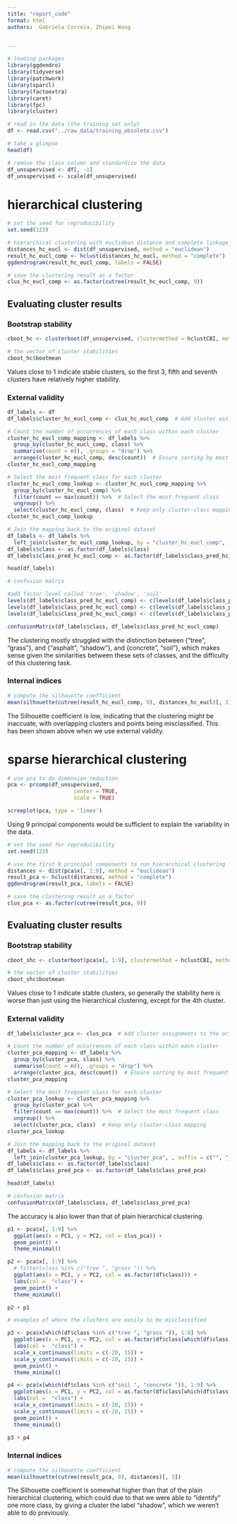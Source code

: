 ```yaml
---
title: "report_code"
format: html
authors:  Gabriela Correia, Zhipei Wang


---
```

```r
# loading packages
library(ggdendro)
library(tidyverse)
library(patchwork)
library(sparcl)
library(factoextra)
library(caret)
library(fpc)
library(cluster)
```


```r
# read in the data (the training set only)
df <- read.csv("../raw_data/training_obsolete.csv")
```


```r
# take a glimpse
head(df)
```

```r
# remove the class column and standardize the data
df_unsupervised <- df[, -1]
df_unsupervised <- scale(df_unsupervised)
```

# hierarchical clustering
```r
# set the seed for reproducibility
set.seed(123)

# hierarchical clustering with euclidean distance and complete linkage
distances_hc_eucl <- dist(df_unsupervised, method = "euclidean")
result_hc_eucl_comp <- hclust(distances_hc_eucl, method = "complete")
ggdendrogram(result_hc_eucl_comp, labels = FALSE)
```

```r
# save the clustering result as a factor
clus_hc_eucl_comp <- as.factor(cutree(result_hc_eucl_comp, 9))
```


## Evaluating cluster results

### Bootstrap stability
```r
cboot_hc <- clusterboot(df_unsupervised, clustermethod = hclustCBI, method = "complete", k = 9, seed = 123)

# the vector of cluster stabilities
cboot_hc$bootmean
```

Values close to 1 indicate stable clusters, so the first 3, fifth and seventh clusters have relatively higher stability.

### External validity
```r
df_labels <- df
df_labels$cluster_hc_eucl_comp <- clus_hc_eucl_comp  # Add cluster assignments to the original dataset

# Count the number of occurrences of each class within each cluster
cluster_hc_eucl_comp_mapping <- df_labels %>%
  group_by(cluster_hc_eucl_comp, class) %>%
  summarise(count = n(), .groups = "drop") %>%
  arrange(cluster_hc_eucl_comp, desc(count))  # Ensure sorting by most frequent class
cluster_hc_eucl_comp_mapping
```

```r
# Select the most frequent class for each cluster
cluster_hc_eucl_comp_lookup <- cluster_hc_eucl_comp_mapping %>%
  group_by(cluster_hc_eucl_comp) %>%
  filter(count == max(count)) %>%  # Select the most frequent class
  ungroup() %>%
  select(cluster_hc_eucl_comp, class)  # Keep only cluster-class mapping
cluster_hc_eucl_comp_lookup
```


```r
# Join the mapping back to the original dataset
df_labels <- df_labels %>%
  left_join(cluster_hc_eucl_comp_lookup, by = "cluster_hc_eucl_comp", , suffix = c("", "_pred_hc_eucl_comp"))
df_labels$class <- as.factor(df_labels$class)
df_labels$class_pred_hc_eucl_comp <- as.factor(df_labels$class_pred_hc_eucl_comp)

head(df_labels)
```

```r
# confusion matrix

#add factor level called 'tree', 'shadow', 'soil'
levels(df_labels$class_pred_hc_eucl_comp) <- c(levels(df_labels$class_pred_hc_eucl_comp), 'tree ')
levels(df_labels$class_pred_hc_eucl_comp) <- c(levels(df_labels$class_pred_hc_eucl_comp), 'shadow ')
levels(df_labels$class_pred_hc_eucl_comp) <- c(levels(df_labels$class_pred_hc_eucl_comp), 'soil ')

confusionMatrix(df_labels$class, df_labels$class_pred_hc_eucl_comp)
```
The clustering mostly struggled with the distinction between {"tree", "grass"}, and {"asphalt", "shadow"}, and {concrete", "soil"}, which makes sense given the similarities between these sets of classes, and the difficulty of this clustering task.

### Internal indices
```r
# compute the silhouette coefficient
mean(silhouette(cutree(result_hc_eucl_comp, 9), distances_hc_eucl)[, 3])
```
The Silhouette coefficient is low, indicating that the clustering might be inaccuate, with overlapping clusters and points being misclassified. This has been shown above when we use external validity.

# sparse hierarchical clustering

```r
# use pca to do dimension reduction
pca <- prcomp(df_unsupervised,
                     center = TRUE,
                     scale = TRUE)

screeplot(pca, type = 'lines')
```

Using 9 principal components would be sufficient to explain the variability in the data.

```r
# set the seed for reproducibility
set.seed(123)

# use the first 9 principal components to run hierarchical clustering
distances <- dist(pca$x[, 1:9], method = "euclidean")
result_pca <- hclust(distances, method = "complete")
ggdendrogram(result_pca, labels = FALSE)
```


```r
# save the clustering result as a factor
clus_pca <- as.factor(cutree(result_pca, 9))
```


## Evaluating cluster results

### Bootstrap stability
```r
cboot_shc <- clusterboot(pca$x[, 1:9], clustermethod = hclustCBI, method = "complete", k = 9, seed = 123)

# the vector of cluster stabilities
cboot_shc$bootmean
```

Values close to 1 indicate stable clusters, so generally the stability here is worse than just using the hierarchical clustering, except for the 4th cluster.

### External validity
```r
df_labels$cluster_pca <- clus_pca  # Add cluster assignments to the original dataset

# Count the number of occurrences of each class within each cluster
cluster_pca_mapping <- df_labels %>%
  group_by(cluster_pca, class) %>%
  summarise(count = n(), .groups = "drop") %>%
  arrange(cluster_pca, desc(count))  # Ensure sorting by most frequent class
cluster_pca_mapping
```

```r
# Select the most frequent class for each cluster
cluster_pca_lookup <- cluster_pca_mapping %>%
  group_by(cluster_pca) %>%
  filter(count == max(count)) %>%  # Select the most frequent class
  ungroup() %>%
  select(cluster_pca, class)  # Keep only cluster-class mapping
cluster_pca_lookup
```

```r
# Join the mapping back to the original dataset
df_labels <- df_labels %>%
  left_join(cluster_pca_lookup, by = "cluster_pca", , suffix = c("", "_pred_pca"))
df_labels$class <- as.factor(df_labels$class)
df_labels$class_pred_pca <- as.factor(df_labels$class_pred_pca)

head(df_labels)
```

```r
# confusion matrix
confusionMatrix(df_labels$class, df_labels$class_pred_pca)
```

The accuracy is also lower than that of plain hierarchical clustering.

```r
p1 <- pca$x[, 1:9] %>% 
  ggplot(aes(x = PC1, y = PC2, col = clus_pca)) + 
  geom_point() + 
  theme_minimal()

p2 <- pca$x[, 1:9] %>% 
  # filter(class %in% c("tree ", "grass ")) %>%
  ggplot(aes(x = PC1, y = PC2, col = as.factor(df$class))) +
  labs(col =  "class") +
  geom_point() + 
  theme_minimal()

p2 + p1
```

```r
# examples of where the clusters are easily to be misclassified

p3 <- pca$x[which(df$class %in% c("tree ", "grass ")), 1:9] %>%
  ggplot(aes(x = PC1, y = PC2, col = as.factor(df$class[which(df$class %in% c("tree ", "grass "))]))) +
  labs(col =  "class") +
  scale_x_continuous(limits = c(-20, 15)) + 
  scale_y_continuous(limits = c(-20, 15)) + 
  geom_point() + 
  theme_minimal()

p4 <- pca$x[which(df$class %in% c("soil ", "concrete ")), 1:9] %>%
  ggplot(aes(x = PC1, y = PC2, col = as.factor(df$class[which(df$class %in% c("soil ", "concrete "))]))) +
  labs(col =  "class") +
  scale_x_continuous(limits = c(-20, 15)) + 
  scale_y_continuous(limits = c(-20, 15)) + 
  geom_point() + 
  theme_minimal()

p3 + p4
```

### Internal indices
```r
# compute the silhouette coefficient
mean(silhouette(cutree(result_pca, 9), distances)[, 3])
```

The Silhouette coefficient is somewhat higher than that of the plain hierarchical clustering, which could due to that we were able to "identify" one more class, by giving a cluster the label "shadow", which we weren't able to do previously.



